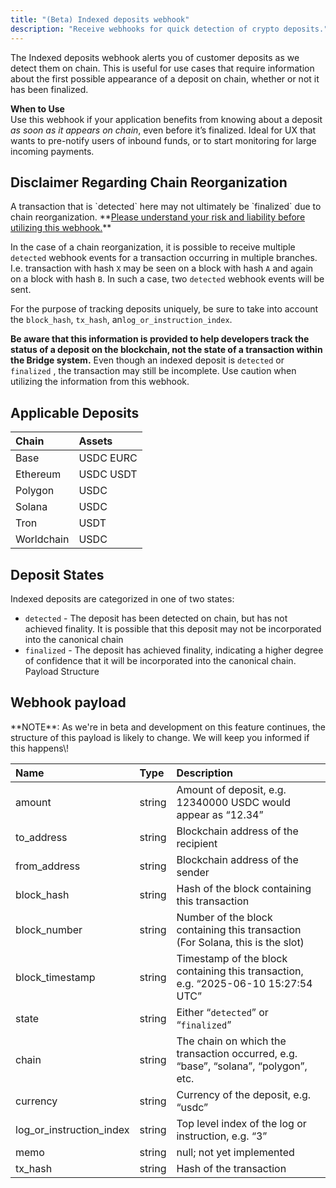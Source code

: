 ```yaml
---
title: "(Beta) Indexed deposits webhook"
description: "Receive webhooks for quick detection of crypto deposits."
---
```


The Indexed deposits webhook alerts you of customer deposits as we detect them on chain. This is useful for use cases that require information about the first possible appearance of a deposit on chain, whether or not it has been finalized.

**When to Use**\
Use this webhook if your application benefits from knowing about a deposit _as soon as it appears on chain_, even before it’s finalized. Ideal for UX that wants to pre-notify users of inbound funds, or to start monitoring for large incoming payments.

## Disclaimer Regarding Chain Reorganization

<Danger>
  A transaction that is `detected` here may not ultimately be `finalized` due to chain reorganization. **<u>Please understand your risk and liability before utilizing this webhook.</u>**
</Danger>

In the case of a chain reorganization, it is possible to receive multiple `detected` webhook events for a transaction occurring in multiple branches. I.e. transaction with hash `X` may be seen on a block with hash `A` and again on a block with hash `B`. In such a case, two `detected` webhook events will be sent.

For the purpose of tracking deposits uniquely, be sure to take into account the `block_hash`, `tx_hash`,  an`log_or_instruction_index`.

**Be aware that this information is provided to help developers track the status of a deposit on the blockchain, not the state of a transaction within the Bridge system.** Even though an indexed deposit is `detected` or `finalized` , the transaction may still be incomplete. Use caution when utilizing the information from this webhook.

## Applicable Deposits

| Chain      | Assets    |
| :--------- | :-------- |
| Base       | USDC EURC |
| Ethereum   | USDC USDT |
| Polygon    | USDC      |
| Solana     | USDC      |
| Tron       | USDT      |
| Worldchain | USDC      |

## Deposit States

Indexed deposits are categorized in one of two states:

- `detected` - The deposit has been detected on chain, but has not achieved finality. It is possible that this deposit may not be incorporated into the canonical chain
- `finalized` - The deposit has achieved finality, indicating a higher degree of confidence that it will be incorporated into the canonical chain.\
  Payload Structure

## Webhook payload

<Warning>
  **NOTE**: As we're in beta and development on this feature continues, the structure of this payload is likely to change. We will keep you informed if this happens\!
</Warning>

| Name                     | Type   | Description                                                                         |
| :----------------------- | :----- | :---------------------------------------------------------------------------------- |
| amount                   | string | Amount of deposit, e.g. 12340000 USDC would appear as “12.34”                       |
| to_address               | string | Blockchain address of the recipient                                                 |
| from_address             | string | Blockchain address of the sender                                                    |
| block_hash               | string | Hash of the block containing this transaction                                       |
| block_number             | string | Number of the block containing this transaction (For Solana, this is the slot)      |
| block_timestamp          | string | Timestamp of the block containing this transaction, e.g. “2025-06-10 15:27:54 UTC”  |
| state                    | string | Either “`detected`” or “`finalized`”                                                |
| chain                    | string | The chain on which the transaction occurred, e.g. “base”, “solana”, “polygon”, etc. |
| currency                 | string | Currency of the deposit, e.g. “usdc”                                                |
| log_or_instruction_index | string | Top level index of the log or instruction, e.g. “3”                                 |
| memo                     | string | null; not yet implemented                                                           |
| tx_hash                  | string | Hash of the transaction                                                             |